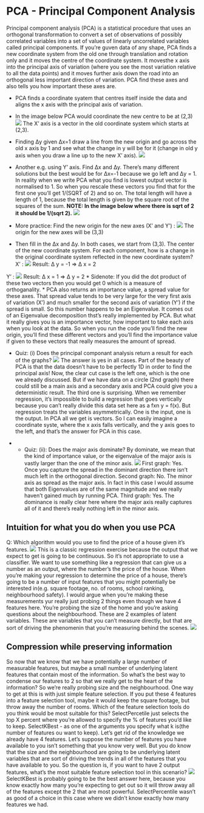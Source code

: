 # PCA - Principal Component Analysis
Principal component analysis (PCA) is a statistical procedure that uses an orthogonal transformation to convert a set of observations of possibly correlated variables into a set of values of linearly uncorrelated variables called principal components. 
If you're guven data of any shape, PCA finds a new coordinate system from the old one through translation and rotation only and it moves the centre of the coordinate system. It movesthe x axis into the principal axis of variation (where you see the most variation relative to all the data points) and it moves further axis down the road into an orthogonal less important direction of variation. 
PCA find these axes and also tells you how important these axes are. 

* PCA finds a coordinate syatem that centres itself inside the data and aligns the x axis with the principal axis of variation. 
* In the image below PCA would coordinate the new centre to be at (2,3)
![](screenshots/PCA_centre.png)
The X' axis is a vector in the old coordinate system which starts at (2,3). 

* Finding Δy given Δx=1 draw a line from the new origin and go across the old x axis by 1 and see what the change in y will be for it (change in old y axis when you draw a line up to the new X' axis). 
![](screenshots/PCA_1.png)
* Another e.g. using Y' axis. Find Δx and Δy. There's many different solutions but the best would be for Δx=-1 because we go left and Δy = 1. In reality when we write PCA what you find is lowest output vector is normalised to 1. So when you rescale these vectors you find that for the first one you'll get 1/(SQRT of 2) and so on. The total length will have a length of 1, because the total length is given by the square root of the squares of the sum.  **NOTE: In the image below where there is sqrt of 2 it should be 1/(sqrt 2).** 
![](screenshots/PCA_2.png)

* More practice: Find the new origin for the new axes (X' and Y') :
![](screenshots/PCA_3.png)
The origin for the new axes will be (3,3)

* Then fill in the Δx and Δy. In both cases, we start from (3,3). The center of the new coordinate system.
For each component, how is a change in the original coordinate system reflected in the new coordinate system?
X' :
![](screenshots/delt_y.png)
Result: Δ y = -1 ⇒ Δ x = 2

Y' :
![](screenshots/delt_x.png)
Result: Δ x = 1 ⇒ Δ y = 2
* Sidenote: If you did the dot product of these two vectors then you would get 0 which is a measure of orthoganality. 
* PCA also returns an importance value, a spread value for these axes. That spread value tends to be very large for the very first axis of variation (X') and much smaller for the second axis of variation (Y') if the spread is small. So this number happens to be an Eigenvalue. It comes out of an Eigenvalue decomposition thst's really implemented by PCA. But what it really gives you is an importance vector, how important to take each axis when you look at the data. So when you run the code you'll find the new origin, you'll find these different vectors and you'll find the importance value if given to these vectors that really measures the amount of spread. 

* Quiz: (i) Does the principal componant analysis return a result for each of the graphs?
![](screenshots/PCA_4.png)
The answer is yes in all cases. Part of the beauty of PCA is that the data doesn't have to be perfectly 1D in order to find the principal axis! 
Now, the clear cut case is the left one, which is the one we already discussed. 
But if we have data on a circle (2nd graph) there could still be a main axis and a secondary axis and PCA could give you a deterministic result.
The third one is surprising. When we remember regression, it's impossible to build a regression that goes vertically because you can't really divide this data set here as a fxn y = f(x). But regression treats the variables asymmetrically. One is the input, one is the output. In PCA all we get is vectors. So I can easily imagine a coordinate syste, where the x axis falls vertically, and the y axis goes to the left, and that's the answer for PCA in this case.

* * Quiz: (ii): Does the major axis dominate? By dominate, we mean that the kind of importance value, or the eigenvalue of the major axis is vastly larger than the one of the minor axis. 
![](screenshots/PCA_5.png)
First graph: Yes. Once you capture the spread in the dominant direction there isn't much left in the orthogonal direction. 
Second graph: No. The minor axis as spread as the major axis. In fact in this case I would assume that both Eigenvalues are of the same magnitude and we really haven't gained much by running PCA. 
Third graph: Yes. The dominance is really clear here where the major axis really captures all of it and there's really nothing left in the minor axis.

## Intuition for what you do when you use PCA
Q: Which algorithm would you use to find the price of a house given it's features.
![](screenshots/PCA_6.png)
This is a classic regression exercise because the output that we expect to get is going to be continuous. So it's not appropriate to use a classifier. We want to use something like a regression that can give us a number as an output, where the number's the price of the house. 
When you're making your regression to determine the price of a house, there's going to be a number of input features that you might potentially be interested in(e.g. square footage, no. of rooms, school ranking, neighbourhood safety). I would argue when you're making these measurements yur really just probing 2 things even though we have 4 features here. You're probing the size of the home and you're asking questions about the neighbourhood. These are 2 examples of latent variables. These are variables that you can't measure directly, but that are sort of driving the phenomenin that you're measuring behind the scenes.
![](screenshots/PCA_7.png)

## Compression while preserving information
So now that we know that we have potentially a large number of measurable features, but maybe a small number of underlying latent features that contain most of the information. So what's the best way to condense our features to 2 so that we really get to the heart of the information? So we're really probing size and the neighbourhood. One way to get at this is with just simple feature selection. If you put these 4 features into a feature selection tool, maybe it would keep the square footage, but throw away the number of rooms. Which of the feature selection tools do you think would be most suitable for this? 
SelectPercetile just selects the top X percent where you're allowed to specify the % of features you'd like to keep. SelectKBest - as one of the arguments you specify what k is(the number of features ou want to keep).
Let's get rid of the knowledge we already have 4 features. Let's suppose the number of features you have available to you isn't something that you know very well. But you do know that the size and the neighbourhood are going to be underlying latent variables that are sort of driving the trends in all of the features that you have available to you. So the question is, if you want to have 2 output features, what's the most suitable feature selection tool in this scenario? 
![](screenshots/PCA_8.png)
SelectKBest is probably going to be the best answer here, because you know exactly how many you're expecting to get out so it will throw away all of the features except the 2 that are most powerful. SelectPercentile wasn't as good of a choice in this case where we didn't know exactly how many features we had. 
